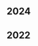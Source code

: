 <div class="tags">

## 2024

<ul>
  <PostAndDate
    date="2024-09-13"
    title="Training ML Models for Cancer Tumor Classification"
    url="/training-ml-models-for-cancer-tumor-classification"
  />
  <PostAndDate
    date="2024-07-22"
    title="Statistics Fundamentals"
    url="/series/mathematics-for-machine-learning/statistics-fundamentals"
  />
  <PostAndDate
    date="2024-07-15"
    title="Linear Algebra Fundamentals"
    url="/series/mathematics-for-machine-learning/linear-algebra-fundamentals"
  />
  <PostAndDate
    date="2024-07-09"
    title="Calculus: Derivatives and Optimization"
    url="/series/mathematics-for-machine-learning/calculus-derivatives-and-optimization"
  />
  <PostAndDate
    date="2024-07-08"
    title="Algebra Fundamentals"
    url="/series/mathematics-for-machine-learning/algebra-fundamentals"
  />
</ul>

## 2022

<ul>
  <PostAndDate
    date="2022-04-27"
    title="Multilayer Perceptron"
    url="/series/introduction-to-machine-learning/multilayer-perceptron"
  />
  <PostAndDate
    date="2022-04-26"
    title="Logistic Regression"
    url="/series/introduction-to-machine-learning/logistic-regression"
  />
</ul>

</div>
